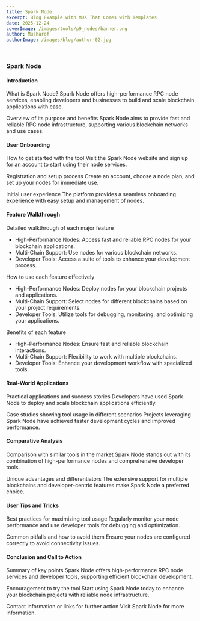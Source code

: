 ```yaml
---
title: Spark Node
excerpt: Blog Example with MDX That Comes with Templates
date: 2025-12-24
coverImage: /images/tools/p9_nodes/banner.png
author: Musharof
authorImage: /images/blog/author-02.jpg

---
```

### Spark Node

#### Introduction

What is Spark Node? Spark Node offers high-performance RPC node services, enabling developers and businesses to build and scale blockchain applications with ease.

Overview of its purpose and benefits Spark Node aims to provide fast and reliable RPC node infrastructure, supporting various blockchain networks and use cases.

#### User Onboarding

How to get started with the tool Visit the Spark Node website and sign up for an account to start using their node services.

Registration and setup process Create an account, choose a node plan, and set up your nodes for immediate use.

Initial user experience The platform provides a seamless onboarding experience with easy setup and management of nodes.

#### Feature Walkthrough

Detailed walkthrough of each major feature

-   High-Performance Nodes: Access fast and reliable RPC nodes for your blockchain applications.
-   Multi-Chain Support: Use nodes for various blockchain networks.
-   Developer Tools: Access a suite of tools to enhance your development process.

How to use each feature effectively

-   High-Performance Nodes: Deploy nodes for your blockchain projects and applications.
-   Multi-Chain Support: Select nodes for different blockchains based on your project requirements.
-   Developer Tools: Utilize tools for debugging, monitoring, and optimizing your applications.

Benefits of each feature

-   High-Performance Nodes: Ensure fast and reliable blockchain interactions.
-   Multi-Chain Support: Flexibility to work with multiple blockchains.
-   Developer Tools: Enhance your development workflow with specialized tools.

#### Real-World Applications

Practical applications and success stories Developers have used Spark Node to deploy and scale blockchain applications efficiently.

Case studies showing tool usage in different scenarios Projects leveraging Spark Node have achieved faster development cycles and improved performance.

#### Comparative Analysis

Comparison with similar tools in the market Spark Node stands out with its combination of high-performance nodes and comprehensive developer tools.

Unique advantages and differentiators The extensive support for multiple blockchains and developer-centric features make Spark Node a preferred choice.

#### User Tips and Tricks

Best practices for maximizing tool usage Regularly monitor your node performance and use developer tools for debugging and optimization.

Common pitfalls and how to avoid them Ensure your nodes are configured correctly to avoid connectivity issues.

#### Conclusion and Call to Action

Summary of key points Spark Node offers high-performance RPC node services and developer tools, supporting efficient blockchain development.

Encouragement to try the tool Start using Spark Node today to enhance your blockchain projects with reliable node infrastructure.

Contact information or links for further action Visit Spark Node for more information.